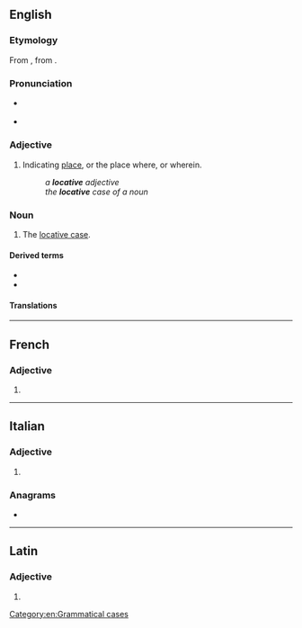 ==English==

===Etymology===
From {{der|en|la|locātīvus}}, from {{m|la|locus}}.

===Pronunciation===
* {{a|RP}} {{IPA|en|/ˈlɒkətɪv/}}
* {{a|GenAm}} {{IPA|en|/ˈlɑkətɪv/}}

===Adjective===
{{en-adj|-}}

# {{lb|en|grammar}} Indicating [[place]], or the place where, or wherein.
#: ''a '''locative''' adjective''
#: ''the '''locative''' case of a noun''

===Noun===
{{en-noun}}

# {{lb|en|grammar}} The [[locative case]].

====Derived terms====
* {{l|en|cislocative}}
* {{l|en|translocative}}

====Translations====
{{trans-see|locative case}}

[[Category:en:Grammatical cases]]

----

==French==

===Adjective===
{{head|fr|adjective form}}

# {{inflection of|fr|locatif||f|s}}

----

==Italian==

===Adjective===
{{head|it|adjective form|g=f-p}}

# {{inflection of|it|locativo||f|p}}

===Anagrams===
* {{l|it|velocità}}

----

==Latin==

===Adjective===
{{la-adj-form|locātīve}}

# {{inflection of|la|locātīvus||voc|m|s}}